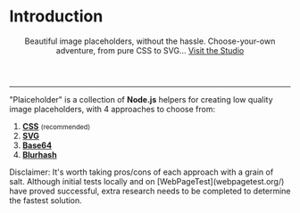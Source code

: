 
<h1 className="hidden">Introduction</h1>

<header className="c-header">
  Beautiful image placeholders, without the hassle.

<span className="font-bold text-gray-600">
  Choose-your-own adventure, from pure CSS to SVG…
</span>

<a className="font-bold md:inline" href="https://plaiceholder.co/">
  Visit the Studio
</a>

</header>

---

"Plaiceholder" is a collection of **Node.js** helpers for creating low quality image placeholders, with 4 approaches to choose from:

1.  [**CSS**](/setup#css) <small>(recommended)</small>
2.  [**SVG**](/setup#svg)
3.  [**Base64**](/setup#base64)
4.  [**Blurhash**](/setup#blurhash)

<Callout>
  Disclaimer: It's worth taking pros/cons of each approach with a grain of salt.
  Although initial tests locally and on [WebPageTest](webpagetest.org/) have
  proved successful, extra research needs to be completed to determine the
  fastest solution.
</Callout>
